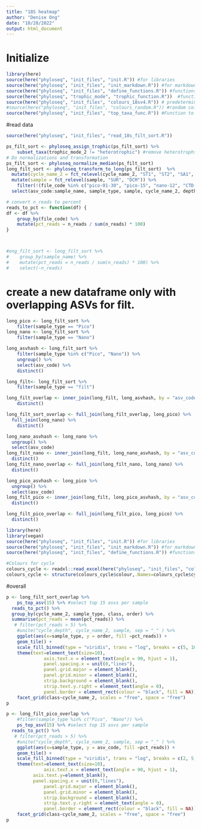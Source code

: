 ```yaml
---
title: "18S heatmap"
author: "Denise Ong"
date: "10/28/2022"
output: html_document
---
```


# Initialize
```r
library(here)
source(here("phyloseq", "init_files", "init.R")) #for libraries
source(here("phyloseq", "init_files", "init_markdown.R")) #for markdown libraries
source(here("phyloseq", "init_files", "define_functions.R")) #functions to 1.transform to dataframe, 2.normalise and 3.create treemaps
source(here("phyloseq", "trophic_mode", "trophic_function.R"))  #function to assign trophic level for phyloseq objects
source(here("phyloseq", "init_files", "colours_18sv4.R")) # predetermined colours
#source(here("phyloseq", "init_files", "colours_random.R")) #random colours
source(here("phyloseq", "init_files", "top_taxa_func.R")) #Function to select top taxa
```

#read data
```r
source(here("phyloseq", "init_files", "read_18s_filt_sort.R"))

ps_filt_sort <- phyloseq_assign_trophic(ps_filt_sort) %>%
    subset_taxa(trophic_mode_2 != "heterotrophic") #remove heterotrophs
# Do normalizations and transformation
ps_filt_sort <- phyloseq_normalize_median(ps_filt_sort)
long_filt_sort <- phyloseq_transform_to_long(ps_filt_sort)  %>%
  mutate(cycle_name_2 = fct_relevel(cycle_name_2, "ST1", "ST2", "SA1", "SA2", "SA3")) %>%
  mutate(sample = fct_relevel(sample, "SUR", "DCM")) %>%
    filter(!(file_code %in% c("pico-01-30", "pico-15", "nano-12", "CTD-18S-neg"))) %>% #filter problem samples
  select(asv_code:sample_name, sample_type, sample, cycle_name_2, depth_category, cycle_station)

# convert n_reads to percent
reads_to_pct <- function(df) {
df <- df %>%
    group_by(file_code) %>% 
    mutate(pct_reads = n_reads / sum(n_reads) * 100)
}



#ong_filt_sort <- long_filt_sort %>%
#    group_by(sample_name) %>% 
#    mutate(pct_reads = n_reads / sum(n_reads) * 100) %>%
#    select(-n_reads)
```

# create a new dataframe only with overlapping ASVs for filt.
```r
long_pico <- long_filt_sort %>%
    filter(sample_type == "Pico")
long_nano <- long_filt_sort %>%
    filter(sample_type == "Nano")

long_asvhash <- long_filt_sort %>%
    filter(sample_type %in% c("Pico", "Nano")) %>%
    ungroup() %>%
    select(asv_code) %>%
    distinct()

long_filt<- long_filt_sort %>%
    filter(sample_type == "filt")

long_filt_overlap <- inner_join(long_filt, long_asvhash, by = "asv_code") %>%
    distinct()

long_filt_sort_overlap <- full_join(long_filt_overlap, long_pico) %>%
  full_join(long_nano) %>%
    distinct()

long_nano_asvhash <- long_nano %>%
  ungroup() %>%
  select(asv_code)
long_filt_nano <- inner_join(long_filt, long_nano_asvhash, by = "asv_code") %>%
  distinct()
long_filt_nano_overlap <- full_join(long_filt_nano, long_nano) %>%
  distinct()

long_pico_asvhash <- long_pico %>%
  ungroup() %>%
  select(asv_code)
long_filt_pico <- inner_join(long_filt, long_pico_asvhash, by = "asv_code") %>%
  distinct()

long_filt_pico_overlap <- full_join(long_filt_pico, long_pico) %>%
  distinct()
```
```r
library(here)
library(vegan)
source(here("phyloseq", "init_files", "init.R")) #for libraries
source(here("phyloseq", "init_files", "init_markdown.R")) #for markdown libraries
source(here("phyloseq", "init_files", "define_functions.R")) #functions to 1.transform to dataframe, 2.normalise and 3.create treemaps 

#Colours for cycle
colours_cycle <- readxl::read_excel(here("phyloseq", "init_files", "colours_cycle copy.xlsx"))
colours_cycle <- structure(colours_cycle$colour,.Names=colours_cycle$cycle)
```


#overall
```r
p <- long_filt_sort_overlap %>%
    ps_top_asv(15) %>% #select top 15 asvs per sample
  reads_to_pct() %>%
  group_by(cycle_name_2, sample_type, class, order) %>%
  summarise(pct_reads = mean(pct_reads)) %>%
   # filter(pct_reads > 5) %>%
    #unite("cycle_depth", cycle_name_2, sample, sep = "_" ) %>%
    ggplot(aes(x=sample_type, y = order, fill =pct_reads)) +
    geom_tile() +
    scale_fill_binned(type = "viridis", trans = "log", breaks = c(5, 10, 15, 20, 25, 50)) +
    theme(text=element_text(size=10),
              axis.text.x = element_text(angle = 90, hjust = 1),
              panel.spacing.x = unit(0,"lines"),
              panel.grid.major = element_blank(),
              panel.grid.minor = element_blank(),
              strip.background = element_blank(),
              strip.text.y.right = element_text(angle = 0),
              panel.border = element_rect(colour = "black", fill = NA)) +
    facet_grid(class~cycle_name_2, scales = "free", space = "free")
p
```

```r
p <- long_filt_pico_overlap %>%
    #filter(sample_type %in% c("Pico", "Nano")) %>%
    ps_top_asv(15) %>% #select top 15 asvs per sample
  reads_to_pct() %>%
   # filter(pct_reads > 5) %>%
    #unite("cycle_depth", cycle_name_2, sample, sep = "_" ) %>%
    ggplot(aes(x=sample_type, y = asv_code, fill =pct_reads)) +
    geom_tile() +
    scale_fill_binned(type = "viridis", trans = "log", breaks = c(2, 5, 10, 15, 20, 25, 50)) +
    theme(text=element_text(size=10),
              axis.text.x = element_text(angle = 90, hjust = 1),
          axis.text.y=element_blank(),
          panel.spacing.x = unit(0,"lines"),
              panel.grid.major = element_blank(),
              panel.grid.minor = element_blank(),
              strip.background = element_blank(),
              strip.text.y.right = element_text(angle = 0),
              panel.border = element_rect(colour = "black", fill = NA)) +
    facet_grid(class~cycle_name_2, scales = "free", space = "free")
p
```